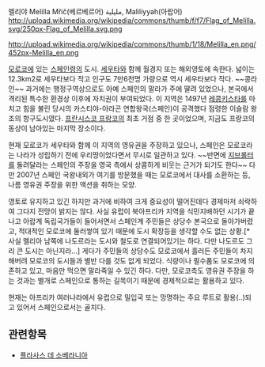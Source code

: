 멜리야 Melilla  Mřič(베르베르어)  مليلية‎, Maliliyyah(아랍어)
http://upload.wikimedia.org/wikipedia/commons/thumb/f/f7/Flag_of_Melilla.svg/250px-Flag_of_Melilla.svg.png

http://upload.wikimedia.org/wikipedia/commons/thumb/1/18/Melilla_en.png/452px-Melilla_en.png

[[모로코]]에 있는 [[스페인]]령의 도시. [[세우타]]와 함께 월경지 또는 해외영토에 속한다. 넓이는 12.3km2로 세우타보다 작고 인구도 7만6천명 가량으로 역시 세우타보다 작다. ~~콩라인~~ 과거에는 행정구역상으로도 아예 스페인의 말라가 주에 딸려 있었으나, 본국에서 격리된 특수한 환경상 이후에 자치권이 부여되었다. 이 지역은 1497년 [[레콩키스타]]를 마치고 힘을 불린 당시의 카스티야-아라곤 연합왕국(스페인)이 공격했다 점령한 이슬람 왕조의 항구도시였다. [[프란시스코 프랑코]]의 최초 거점 중 한 곳이었으며, 지금도 프랑코의 동상이 남아있는 마지막 장소이다.

현재 모로코가 세우타와 함께 이 지역의 영유권을 주장하고 있으나, 스페인은 모로코라는 나라가 성립하기 전에 우리땅이었다면서 무시로 일관하고 있다. ~~반면에 [[지브롤터]]를 돌려달라는 스페인의 주장을 영국 측에서 상콤하게 비웃는 근거가 되기도 한다~~ 다만 2007년 스페인 국왕내외가 여기를 방문했을 때는 모로코에서 대사를 소환하는 등, 나름 영유권 주장을 위한 액션을 취하는 모양.

영토로 유지하고 있긴 하지만 과거에 비하여 크게 중요성이 떨어진데다 경제마저 쇠락하여 그다지 전망이 밝지는 않다. 사실 유럽이 북아프리카 지역을 식민지배하던 시기가 끝나고 아랍계 독립국가들이 들어서면서 스페인계 주민들은 상당수 본국으로 돌아가버렸고, 적대적인 모로코에 둘러쌓여 있기 때문에 도시 확장등을 생각할 수도 없는 상황.[* 사실 멜리아 남쪽에 나도르라는 도시와 철도로 연결되어있기는 하다. 다만 나도르도 그리 큰 도시는 아닌지라...] 게다가 주민들의 상당수도 모로코에서 흘러든 주민들이 차지해버려 모로코의 도시들과 별반 다를 것도 없게 되었다. 식량이나 필수품도 모로코에 의존하고 있고, 마음만 먹으면 말라죽일 수 있긴 하다. 다만, 모로코측도 영유권 주장을 하는 것과는 별개로 스페인으로 통하는 길목이기 때문에 경제적으로는 활용하고 있다. 

현재는 아프리카 여러나라에서 유럽으로 밀입국 또는 망명하는 주요 루트로 활용(..)되고 있어서 스페인으로서는 골치다.

== 관련항목 ==
* [[플라사스 데 소베라니아]]
